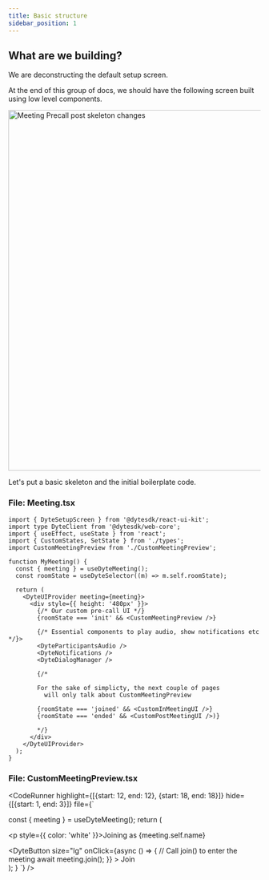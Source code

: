 ```yaml
---
title: Basic structure
sidebar_position: 1
---
```



## What are we building?

We are deconstructing the default setup screen.

At the end of this group of docs, we should have the following screen built using low level components.

<img
  src="/static/guides/build-pre-call-ui/skeleton-page/meeting-precall.png"
  width="1280"
  height="720"
  alt="Meeting Precall post skeleton changes"
  className="mb-4"
/>

Let's put a basic skeleton and the initial boilerplate code.

### File: Meeting.tsx

```tsx
import { DyteSetupScreen } from '@dytesdk/react-ui-kit';
import type DyteClient from '@dytesdk/web-core';
import { useEffect, useState } from 'react';
import { CustomStates, SetState } from './types';
import CustomMeetingPreview from './CustomMeetingPreview';

function MyMeeting() {
  const { meeting } = useDyteMeeting();
  const roomState = useDyteSelector((m) => m.self.roomState);

  return (
    <DyteUIProvider meeting={meeting}>
      <div style={{ height: '480px' }}>
        {/* Our custom pre-call UI */}
        {roomState === 'init' && <CustomMeetingPreview />}

        {/* Essential components to play audio, show notifications etc */}>
        <DyteParticipantsAudio />
        <DyteNotifications />
        <DyteDialogManager />

        {/*

        For the sake of simplicty, the next couple of pages
          will only talk about CustomMeetingPreview

        {roomState === 'joined' && <CustomInMeetingUI />}
        {roomState === 'ended' && <CustomPostMeetingUI />)}

        */}
      </div>
    </DyteUIProvider>
  );
}
```

### File: CustomMeetingPreview.tsx

<CodeRunner 
highlight={[{start: 12, end: 12}, {start: 18, end: 18}]}
hide={[{start: 1, end: 3}]}
file={`

  const { meeting } = useDyteMeeting();
  return (
    <div className="flex flex-col items-center justify-center">
      <div className="flex flex-col items-center">
        <p style={{ color: 'white' }}>Joining as {meeting.self.name}</p>
      </div>
      <DyteButton
        size="lg"
        onClick={async () => {
          // Call join() to enter the meeting
          await meeting.join();
        }}
      >
        Join
      </DyteButton>
    </div>
  );
}
`} />
